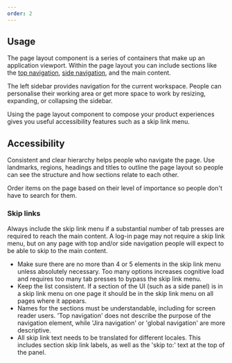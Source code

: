```yaml
---
order: 2
---
```


## Usage

The page layout component is a series of containers that make up an application viewport. Within the page layout you can include sections like the [top navigation](/components/atlassian-navigation/examples), [side navigation](/components/side-navigation/examples), and the main content.

The left sidebar provides navigation for the current workspace. People can personalise their working area or get more space to work by resizing, expanding, or collapsing the sidebar.

Using the page layout component to compose your product experiences gives you useful accessibility features such as a skip link menu.

## Accessibility

Consistent and clear hierarchy helps people who navigate the page. Use landmarks, regions, headings and titles to outline the page layout so people can see the structure and how sections relate to each other.

Order items on the page based on their level of importance so people don't have to search for them.

### Skip links

Always include the skip link menu if a substantial number of tab presses are required to reach the main content. A log-in page may not require a skip link menu, but on any page with top and/or side navigation people will expect to be able to skip to the main content.

- Make sure there are no more than 4 or 5 elements in the skip link menu unless absolutely necessary. Too many options increases cognitive load and requires too many tab presses to bypass the skip link menu.
- Keep the list consistent. If a section of the UI (such as a side panel) is in a skip link menu on one page it should be in the skip link menu on all pages where it appears.
- Names for the sections must be understandable, including for screen reader users. 'Top navigation' does not describe the purpose of the navigation element, while 'Jira navigation' or 'global navigation' are more descriptive.
- All skip link text needs to be translated for different locales. This includes section skip link labels, as well as the 'skip to:' text at the top of the panel.
